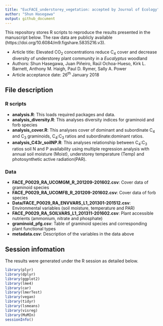 ```yaml
---
title: "EucFACE_understorey_vegetation: accepted by Journal of Ecology"
author: "Shun Hasegawa"
output: github_document
---
```


This repository stores R scripts to reproduce the results presented in the manuscript below. The raw data are  publicly available (https://doi.org/10.6084/m9.figshare.5835216.v3).

* Article title: Elevated CO~2~ concentrations reduce C~4~ cover and decrease diversity of understorey plant community in a *Eucalyptus* woodland
* Authors: Shun Hasegawa, Juan Piñeiro, Raúl Ochoa-Hueso, Kirk L. Barnett, Anthony M. Haigh, Paul D. Rymer, Sally A. Power
* Article acceptance date: 26^th^ January 2018

## File description

### R scripts
* **analysis.R**: This loads required packages and data.
* **analysis_diversity.R**: This analyses diversity indices for graminoid and forb species
* **analysis_cover.R**: This analyses cover of dominant and subordinate C~4~ and C~3~ graminoids, C~4~:C~3~ ratios and subordinate:dominant ratios.
* **analysis_C43r_soilNP.R**: This analyses relationship between C~4~:C~3~ ratios soil N and P availability using multiple regression analysis with annual soil moisture (Moist), understorey temperature (Temp) and photosynthetic active radiation(PAR).

### Data
* **FACE_P0029_RA_UCOMGM_R_201209-201602.csv**: Cover data of graminoid species
* **FACE_P0029_RA_UCOMFB_R_201209-201602.csv**: Cover data of forb species
* **Data/FACE_P0029_RA_ENVVARS_L1_201301-201512.csv**: Environmental variables (soil moisture, temperature and PAR)
* **FACE_P0029_RA_SOILVARS_L1_201311-201602.csv**: Plant accessible nutrients (ammonium, nitrate and phosphate)
* **graminoid_pfg.csv**: Table of graminoid species and corresponding plant functional types
* **metadata.csv**: Description of the variables in the data above

## Session infomation
The results were generated under the R session as detailed below. 

```r
library(plyr)
library(dplyr)
library(ggplot2)
library(lme4)
library(car)
library(lmerTest)
library(vegan)
library(tidyr)
library(lsmeans)
library(visreg)
library(MuMIn)
sessionInfo()
```


